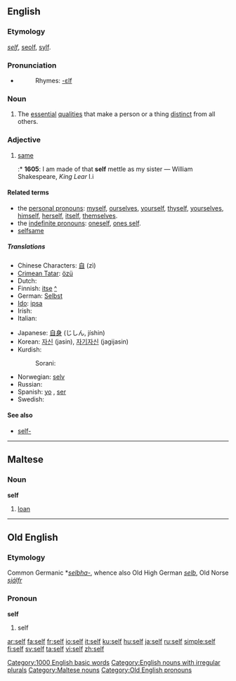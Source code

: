 {{see|self-}}
{{wikipedia}}
==English==

===Etymology===
{{OE.}} ''[[#Old English|self]]'', [[seolf]], [[sylf]].

===Pronunciation===
{{IPA|/sɛlf/}}
* {{audio|en-us-self.ogg|Audio (US)}}
*: Rhymes: [[Rhymes:English:-ɛlf|-ɛlf]]

===Noun===
{{en-noun|selves}}

# The [[essential]] [[qualities]] that make a person or a thing [[distinct]] from all others.

===Adjective===
{{infl|en|adjective|head=self}}

# {{obsolete}} [[same]]
#:* '''1605''': I am made of that '''self''' mettle as my sister — William Shakespeare, ''King Lear'' I.i

====Related terms====
* the [[personal pronouns]]: [[myself]], [[ourselves]], [[yourself]], [[thyself]], [[yourselves]], [[himself]], [[herself]], [[itself]], [[themselves]].
* the [[indefinite pronouns]]: [[oneself]], [[one's self|ones self]].
* [[selfsame]]

=====Translations=====
{{top}}
* Chinese Characters: [[自]] (zì)
* [[Crimean Tatar]]: [[özü]]
* Dutch: {{t+|nl|zelf|n}}
* Finnish: [[itse]] [[:fi:itse|^]]
* German: [[Selbst]] {{n}}
* [[Ido]]: [[ipsa]]
* Irish: {{t-|ga|féin|xs=Irish}}
* Italian: {{t+|it|stesso}}
{{mid}}
* Japanese: [[自身]] (じしん, jíshin)
* Korean: [[자신]] (jasin), [[자기자신]] (jagijasin)
* Kurdish:
*: Sorani: {{t|ku|خۆ|tr=xo|sc=KUchar}}
* Norwegian: [[selv]]
* Russian: {{t+|ru|себя|tr=sebjá|sc=Cyrl}}
* Spanish: [[yo]] {{m}} {{italbrac|psychology}}, [[ser]] {{m}} {{italbrac|psychology}}
* Swedish: {{t+|sv|själv}}
{{bottom}}

====See also====
* [[self-]]

[[Category:1000 English basic words]]
[[Category:English nouns with irregular plurals]]

----

==Maltese==

===Noun===
'''self'''

# [[loan]]

[[Category:Maltese nouns]]

----

==Old English==

===Etymology===
Common Germanic *''[[selbha-]]'', whence also Old High German ''[[selb]]'', Old Norse ''[[sjálfr]]''

===Pronoun===
'''self'''

# self

[[Category:Old English pronouns]]

[[ar:self]]
[[fa:self]]
[[fr:self]]
[[io:self]]
[[it:self]]
[[ku:self]]
[[hu:self]]
[[ja:self]]
[[ru:self]]
[[simple:self]]
[[fi:self]]
[[sv:self]]
[[ta:self]]
[[vi:self]]
[[zh:self]]